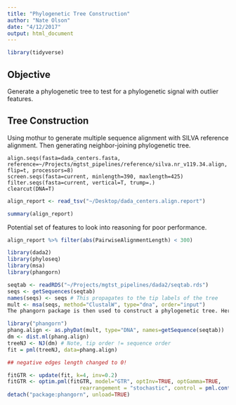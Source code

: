 ```yaml
---
title: "Phylogenetic Tree Construction"
author: "Nate Olson"
date: "4/12/2017"
output: html_document
---
```


```r
library(tidyverse)
```


## Objective
Generate a phylogenetic tree to test for a phylogenetic signal with outlier features. 


## Tree Construction
Using mothur to generate multiple sequence alignment with SILVA reference alignment. 
Then generating neighbor-joining phylogenetic tree. 

```
align.seqs(fasta=dada_centers.fasta, reference=~/Projects/mgtst_pipelines/reference/silva.nr_v119.34.align, flip=t, processors=8)
screen.seqs(fasta=current, minlength=390, maxlength=425)
filter.seqs(fasta=current, vertical=T, trump=.)
clearcut(DNA=T)
```

```r
align_report <- read_tsv("~/Desktop/dada_centers.align.report")
```

```r
summary(align_report)
```

Potential set of features to look into reasoning for poor performance.
```r
align_report %>% filter(abs(PairwiseAlignmentLength) < 300)
```


```r
library(dada2)
library(phyloseq)
library(msa)
library(phangorn)
```

```r
seqtab <- readRDS("~/Projects/mgtst_pipelines/dada2/seqtab.rds")
seqs <- getSequences(seqtab)
names(seqs) <- seqs # This propagates to the tip labels of the tree
mult <- msa(seqs, method="ClustalW", type="dna", order="input")
The phangorn package is then used to construct a phylogenetic tree. Here we first construct a neighbor-joining tree, and then fit a GTR+G+I maximum likelihood tree using the neighbor-joining tree as a starting point.

library("phangorn")
phang.align <- as.phyDat(mult, type="DNA", names=getSequence(seqtab))
dm <- dist.ml(phang.align)
treeNJ <- NJ(dm) # Note, tip order != sequence order
fit = pml(treeNJ, data=phang.align)

## negative edges length changed to 0!

fitGTR <- update(fit, k=4, inv=0.2)
fitGTR <- optim.pml(fitGTR, model="GTR", optInv=TRUE, optGamma=TRUE,
                       rearrangement = "stochastic", control = pml.control(trace = 0))
detach("package:phangorn", unload=TRUE)
```

